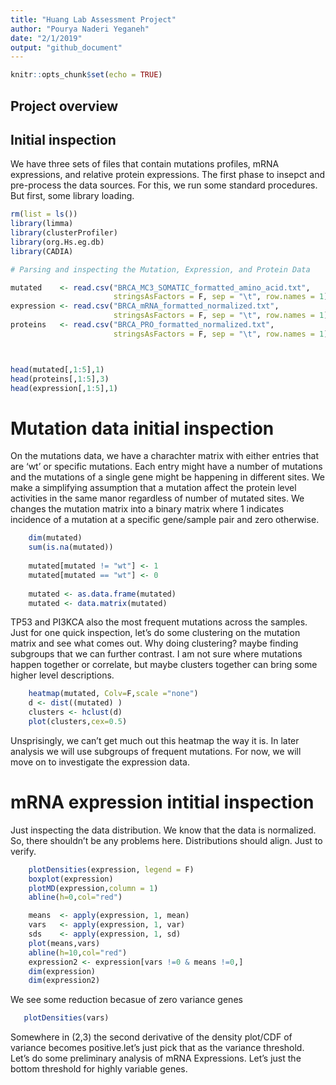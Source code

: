 ```yaml
---
title: "Huang Lab Assessment Project"
author: "Pourya Naderi Yeganeh"
date: "2/1/2019"
output: "github_document"
---
```


```r
knitr::opts_chunk$set(echo = TRUE)
```

## Project overview

## Initial inspection

We have three sets of files that contain mutations profiles, mRNA expressions, and relative protein expressions. The first phase to insepct and pre-process the data sources. For this, we run some standard procedures. But first, some library loading. 

```r
rm(list = ls())
library(limma)
library(clusterProfiler)
library(org.Hs.eg.db)
library(CADIA)

# Parsing and inspecting the Mutation, Expression, and Protein Data

mutated    <- read.csv("BRCA_MC3_SOMATIC_formatted_amino_acid.txt",
                       stringsAsFactors = F, sep = "\t", row.names = 1)
expression <- read.csv("BRCA_mRNA_formatted_normalized.txt",
                       stringsAsFactors = F, sep = "\t", row.names = 1)
proteins   <- read.csv("BRCA_PRO_formatted_normalized.txt",
                       stringsAsFactors = F, sep = "\t", row.names = 1)



head(mutated[,1:5],1)
head(proteins[,1:5],3)
head(expression[,1:5],1)

```

# Mutation data initial inspection 

On the mutations data, we have a charachter matrix with either entries that are 'wt' or specific mutations. Each entry might have a number of mutations and the mutations of a single gene might be happening in different sites. We make a simplifying assumption that a mutation affect the protein level activities in the same manor regardless of number of mutated sites. We changes the mutation matrix into a binary matrix where 1 indicates incidence of a mutation at a specific gene/sample pair and zero otherwise.

```r
    dim(mutated)
    sum(is.na(mutated))
    
    mutated[mutated != "wt"] <- 1
    mutated[mutated == "wt"] <- 0
    
    mutated <- as.data.frame(mutated)
    mutated <- data.matrix(mutated)
```


TP53 and PI3KCA  also the most frequent mutations across the samples. Just for one quick inspection, let's do some clustering on the mutation matrix and see what comes out. Why doing clustering? maybe finding subgroups that we can further contrast. I am not sure where mutations happen together or correlate, but maybe clusters together can bring some higher level descriptions.


```r
    heatmap(mutated, Colv=F,scale ="none")
    d <- dist((mutated) )
    clusters <- hclust(d)
    plot(clusters,cex=0.5)
```

Unsprisingly, we can't get much out this heatmap the way it is. In later analysis we will use subgroups of frequent mutations. For now, we will move on to investigate the expression data.


# mRNA expression intitial inspection

Just inspecting the data distribution. We know that the data is normalized. So, there shouldn't be any problems here. Distributions should align. Just to verify.
   

```r
    plotDensities(expression, legend = F)
    boxplot(expression)
    plotMD(expression,column = 1)
    abline(h=0,col="red")
```

```r
    means  <- apply(expression, 1, mean)
    vars   <- apply(expression, 1, var)
    sds    <- apply(expression, 1, sd)
    plot(means,vars)
    abline(h=10,col="red")
    expression2 <- expression[vars !=0 & means !=0,]
    dim(expression)
    dim(expression2)

```

 We see some reduction becasue of zero variance genes
    
```r
   plotDensities(vars)
```

Somewhere in (2,3) the second derivative of the density plot/CDF of variance becomes positive.let's just pick that as the variance threshold. Let's do some preliminary analysis of mRNA Expressions. Let's just the bottom threshold for highly variable genes. 



